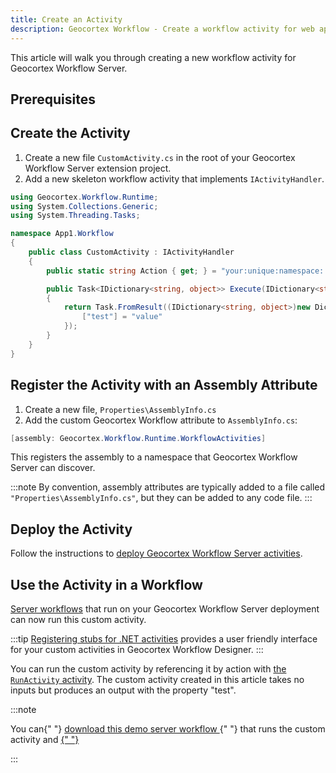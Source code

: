 ```yaml
---
title: Create an Activity
description: Geocortex Workflow - Create a workflow activity for web applications
---
```



This article will walk you through creating a new workflow activity for Geocortex Workflow Server.

## Prerequisites

<ServerPrereqs />

## Create the Activity

1. Create a new file `CustomActivity.cs` in the root of your Geocortex Workflow Server extension project.
2. Add a new skeleton workflow activity that implements `IActivityHandler`.

```cs title="App1/App1/CustomActivity.cs"
using Geocortex.Workflow.Runtime;
using System.Collections.Generic;
using System.Threading.Tasks;

namespace App1.Workflow
{
    public class CustomActivity : IActivityHandler
    {
        public static string Action { get; } = "your:unique:namespace::CustomActivity";

        public Task<IDictionary<string, object>> Execute(IDictionary<string, object> inputs, IActivityContext context)
        {
            return Task.FromResult((IDictionary<string, object>)new Dictionary<string, object>(){
                ["test"] = "value"
            });
        }
    }
}
```

## Register the Activity with an Assembly Attribute

1. Create a new file, `Properties\AssemblyInfo.cs`
1. Add the custom Geocortex Workflow attribute to `AssemblyInfo.cs`:

```cs title="App1/App1/Properties/AssemblyInfo.cs"
[assembly: Geocortex.Workflow.Runtime.WorkflowActivities]
```

This registers the assembly to a namespace that Geocortex Workflow Server can discover.

:::note
By convention, assembly attributes are typically added to a file called `"Properties\AssemblyInfo.cs"`, but they can be added to any code file.
:::

## Deploy the Activity

Follow the instructions to [deploy Geocortex Workflow Server activities](sdk-server-overview.mdx#deploying-geocortex-workflow-server-activities).

## Use the Activity in a Workflow

[Server workflows](https://docs.geocortex.com/workflow/latest/help/Default.htm#wf5/help/server-workflows.htm) that run on your Geocortex Workflow Server deployment can now run this custom activity.

:::tip
[Registering stubs for .NET activities](sdk-net-register-activities.mdx) provides a user friendly interface for your custom activities in Geocortex Workflow Designer.
:::

You can run the custom activity by referencing it by action with [the `RunActivity` activity](https://docs.geocortex.com/workflow/latest/help/Default.htm#wf5/help/activities/run-activity.htm). The custom activity created in this article takes no inputs but produces an output with the property "test".

:::note

<p>
    You can{" "}
    <a
        href={useBaseUrl("workflows/server-create-activity.json")}
        download="custom-server-activity.json"
    >
        download this demo server workflow
    </a>{" "}
    that runs the custom activity and
    <a
        href="https://docs.geocortex.com/workflow/latest/help/Default.htm#wf5/help/import-export-workflows.htm"
        target="_blank"
    >
        {" "}
    </a>
</p>
:::
